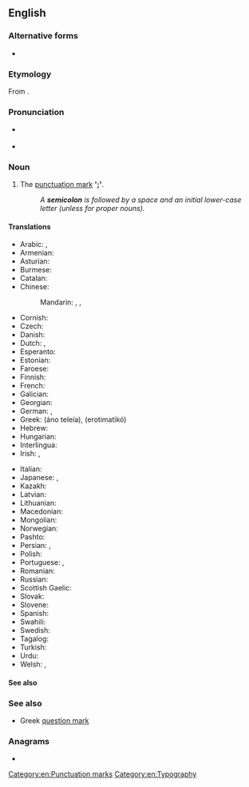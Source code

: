 {{also|semi-colon}}
==English==
{{wikipedia}}

===Alternative forms===
* {{l|en|semi-colon}}

===Etymology===
From {{prefix|semi|colon|lang=en}}.

===Pronunciation===
* {{a|UK}} {{IPA|/ˌsemiˈkəʊlən/|lang=en}}
* {{a|US}} {{IPA|/ˈsemikoʊlən/|lang=en}}

===Noun===
{{en-noun|s|semicola}}

# The [[punctuation mark]] ''' '[[;]]' '''.
#: ''A '''semicolon''' is followed by a space and an initial lower-case letter (unless for proper nouns).''

====Translations====
{{trans-top|punctuation mark ';'}}
* Arabic: {{t|ar|؛}}, {{t|ar|فَاصِلَة مَنْقُوطَة|f|tr=fāṣila manqūṭa}}
* Armenian: {{t|hy|կետ-ստորակետ}}
* Asturian: {{t|ast|puntu y coma|m}}
* Burmese: {{t-needed|my}}
* Catalan: {{t|ca|punt i coma|m}}
* Chinese:
*: Mandarin: {{t+|cmn|分號|sc=Hani}}, {{t+|cmn|分号|tr=fēnhào|sc=Hani}}, {{t|cmn|；|sc=Hani}}
* Cornish: {{t|kw|poynt ha komma|m}}
* Czech: {{t+|cs|středník|m}}
* Danish: {{t+|da|semikolon|n}}
* Dutch: {{t+|nl|puntkomma|f|n}}, {{t+|nl|kommapunt|m}}
* Esperanto: {{t|eo|punktokomo}}
* Estonian: {{t|et|semikoolon}}
* Faroese: {{t|fo|semikolon|n}}
* Finnish: {{t+|fi|puolipiste}}
* French: {{t+|fr|point-virgule|m}}
* Galician: {{t|gl|punto e coma|m}}
* Georgian: {{t|ka|წერტილმძიმე}}
* German: {{t+|de|Strichpunkt|m}}, {{t+|de|Semikolon|n}}
* Greek: {{t+|el|άνω τελεία|f}} (áno teleía), {{qualifier|in relevance to the Greek language}} {{t+|el|ερωτηματικό|n}} (erotimatikó)
* Hebrew: {{t+|he|נקודה ופסיק}}
* Hungarian: {{t+|hu|pontosvessző}}
* Interlingua: {{t|ia|puncto e virgula}}
* Irish: {{t|ga|leathstad|m}}, {{t|ga|leathstadanna|m-p}}
{{trans-mid}}
* Italian: {{t+|it|punto e virgola|m}}
* Japanese: {{t|ja|セミコロン|tr=semikoron}}, {{t+|ja|；}}
* Kazakh: {{t|kk|нүктелі үтір|sc=Cyrl}}
* Latvian: {{t|lv|semikols|m}}
* Lithuanian: {{t|lt|kabliataškis|m}}
* Macedonian: {{t|mk|точка-запирка|f|tr=tóčka-zápirka}}
* Mongolian: {{t|mn|цэгтэй таслал}}
* Norwegian: {{t|no|semikolon|c}}
* Pashto: {{t|ps|؛|sc=ps-Arab}}
* Persian: {{t|fa|؛}}, {{t+|fa|نقطه‌ویرگول|tr=noqte-virgul|sc=fa-Arab}}
* Polish: {{t+|pl|średnik|m}}
* Portuguese: {{t+|pt|ponto e vírgula}}, {{t|pt|ponto-e-vírgula|m}}
* Romanian: {{t+|ro|punct și virgulă}}
* Russian: {{t+|ru|то́чка с запято́й|f}}
* Scottish Gaelic: {{t|gd|leth-chòilean|m}}
* Slovak: {{t|sk|bodkočiarka|f}}
* Slovene: {{t+|sl|podpičje|n}}
* Spanish: {{t|es|punto y coma|m}}
* Swahili: {{t+|sw|alama ya nuktamkato}}
* Swedish: {{t+|sv|semikolon|c}}
* Tagalog: {{t|tl|tuldok-kuwit}}
* Turkish: {{t+|tr|noktalı virgül}}
* Urdu: {{t|ur|؛}}
* Welsh: {{t|cy|hanner colon|m}}, {{t|cy|hanner colonau|m-p}}
{{trans-bottom}}

====See also====
{{punctuation}}

===See also===
* {{l|en|;}} Greek [[question mark]]

===Anagrams===
* {{anagrams|en|cosmoline}}

[[Category:en:Punctuation marks]]
[[Category:en:Typography]]